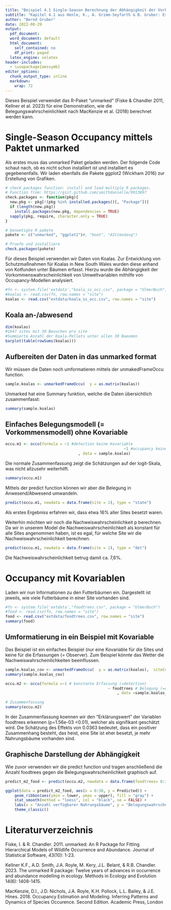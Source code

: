 ---
title: "Beispiel 4.1 Single-Season Berechnung der Abhängigkeit der Vorkommenswahrscheinlichkeit des Koalas (*Phascolarctos cinereus*) von Umweltvariablen "
subtitle: "Kapitel 4.1 aus Henle, K., A. Grimm-Seyfarth & B. Gruber: Erfassung und Analyse von Tierpopulationen. Ulmer Verlag"
author: "Bernd Gruber"
date: 2022-08-29
output:
  pdf_document: 
  word_document: default
  html_document:
    self_contained: no
    df_print: paged
  latex_engine: xelatex
header-includes:
  - \usepackage{amssymb}
editor_options:
  chunk_output_type: inline
  markdown:
    wrap: 72
---

Dieses Beispiel verwendet das R-Paket "unmarked" (Fiske & Chandler 2011,
Kellner et al. 2023) für eine Demonstration, wie die
Belegungswahrscheinlichkeit nach MacKenzie et al. (2018) berechnet
werden kann.

# Single-Season Occupancy mittels Paktet unmarked

Als erstes muss das unmarked Paket geladen werden. Der folgende Code
schaut nach, ob es nicht schon installiert ist und installiert es
gegebenenfalls. Wir laden ebenfalls die Pakete ggplot2 (Wickham 2016)
zur Erstellung von Grafiken.

```{r, echo=FALSE, warning=FALSE, message=FALSE}
# check.packages function: install and load multiple R packages.
# Function from: https://gist.github.com/smithdanielle/9913897
check.packages <- function(pkg){
  new.pkg <- pkg[!(pkg %in% installed.packages()[, "Package"])]
  if (length(new.pkg)) 
    install.packages(new.pkg, dependencies = TRUE)
  sapply(pkg, require, character.only = TRUE)
}

# benoetigte R pakete
pakete <- c("unmarked", "ggplot2")#, "boot", "AICcmodavg")

# Pruefe und installiere
check.packages(pakete)
```

Für dieses Beispiel verwenden wir Daten von Koalas. Zur Entwicklung von
Schutzmaßnahmen für Koalas in New South Wales wurden diese anhand von
Kotfunden unter Bäumen erfasst. Hierzu wurde die Abhängigkeit der
Vorkommenswahrscheinlichkeit von Umweltvariablen mithilfe von
Occupancy-Modellen analysiert.

```{r}

#fn <- system.file('extdata',"koala_ss_occ.csv", package = "UlmerBuch")
#koalas <- read.csv(fn, row.names = "site")
koalas <- read.csv("extdata/koala_ss_occ.csv", row.names = "site")
```

## Koala an-/abwesend

```{r}
dim(koalas)  
#1647 sites mit 30 Besuchen pro site
#Summierte Anzahl der Koala-Pellets unter allen 30 Baeumen 
barplot(table(rowSums(koalas)))
```

## Aufbereiten der Daten in das unmarked format

Wir müssen die Daten noch umformatieren mittels der unmakedFrameOccu
function.

```{r}
sample.koalas <- unmarkedFrameOccu(  y = as.matrix(koalas))
```

Unmarked hat eine Summary funktion, welche die Daten übersichtlich
zusammenfasst:

```{r}
summary(sample.koalas)
```

## Einfaches Belegungsmodell (= Vorkommensmodell) ohne Kovariable

```{r}
occu.m1 <- occu(formula = ~1 #detection keine Kovariable 
													~1 #occupancy keine Kovariable
								, data = sample.koalas)
```

Die normale Zusammenfassung zeigt die Schätzungen auf der logit-Skala,
was nicht allzusehr weiterhilft.

```{r}
summary(occu.m1) 
```

Mittels der predict function können wir aber die Belegung in
Anwesend/Abwesend umwandeln.

```{r}
predict(occu.m1, newdata = data.frame(site = 1), type = "state")
```

Als erstes Ergebniss erfahren wir, dass etwa 16% aller Sites besetzt
waren.

Weiterhin möchten wir noch die Nachweiswahrscheinlichkeit p berechnen.
Da wir in unserem Model die Nachweiswahrscheinlichkeit als konstant für
alle Sites angenommen haben, ist es egal, für welche Site wir die
Nachweiswahrscheinlichkeit berechnen.

```{r}
predict(occu.m1, newdata = data.frame(site = 1), type = "det")
```

Die Nachweiswahrscheinlichkeit betrug damit ca. 7,6%.

# Occupancy mit Kovariablen

Laden wir nun Informationen zu den Futterbäumen ein. Dargestellt ist
jeweils, wie viele Futterbäume in einer Site vorhanden sind.

```{r}
#fn <- system.file('extdata',"foodtrees.csv", package = "UlmerBuch")
#food <- read.csv(fn, row.names = "site")
food <- read.csv("extdata/foodtrees.csv", row.names = "site")
summary(food)
```

## Umformatierung in ein Beispiel mit Kovariable

Das Beispiel ist ein einfaches Beispiel (nur eine Kovariable für die
Sites und keine für die Erfassungen (= Observer). Zum Beispiel könnte
das Wetter die Nachweiswahrscheinlichkeiten beeinflussen.

```{r}
sample.koalas_cov <- unmarkedFrameOccu(  y = as.matrix(koalas),  siteCovs = food)
summary(sample.koalas_cov)
```

```{r}
occu.m2 <- occu(formula =~1 # konstante Erfassung (=detection)
				  							 ~ foodtrees # Belegung (=occupancy) abhängig Foodtrees
												 , data =sample.koalas_cov)

# Zusammenfassung
summary(occu.m2)
```

In der Zusammenfassung koennen wir den "Erklärungswert" der Variablen
foodtrees erkennen (p=1.56e-03 \<0.01), welcher als signifikant
geschätzt wird. Die Schätzung des Effekts von 0.0363 bedeutet, dass ein
positiver Zusammenhang besteht, das heist, eine Site ist eher besetzt,
je mehr Nahrungsbäume vorhanden sind.

## Graphische Darstellung der Abhängigkeit

Wie zuvor verwenden wir die predict function und tragen anschließend die
Anzahl foodtrees gegen die Belegungswahrscheinlichkeit graphisch auf.

```{r}
predict_m2_food <- predict(occu.m2, newdata = data.frame(foodtrees= 0:30), type="state")
```

```{r, message=FALSE, warning=FALSE}
ggplot(data = predict_m2_food, aes(x = 0:30, y = Predicted)) +  
	geom_ribbon(aes(ymin = lower, ymax = upper), fill = "gray") +  
	stat_smooth(method = "loess", col = "black", se = FALSE) +
	labs(x = "Anzahl verfügbarer Nahrungsbäume", y = "Belegungswahrscheinlichkeit") +
	theme_classic()
```

# Literaturverzeichnis

Fiske, I. & R. Chandler. 2011. unmarked: An R Package for Fitting
Hierarchical Models of Wildlife Occurrence and Abundance. Journal of
Statistical Software, 43(10): 1-23.

Kellner K.F., A.D. Smith, J.A. Royle, M. Kery, J.L. Belant, & R.B.
Chandler. 2023. The unmarked R package: Twelve years of advances in
occurrence and abundance modelling in ecology. Methods in Ecology and
Evolution 14(6): 1408-1415.

MacKenzie, D.I., J.D. Nichols, J.A. Royle, K.H. Pollock, L.L. Bailey, &
J.E. Hines. 2018. Occupancy Estimation and Modeling. Inferring Patterns
and Dynamics of Species Occurence. Second Edition. Academic Press,
London
